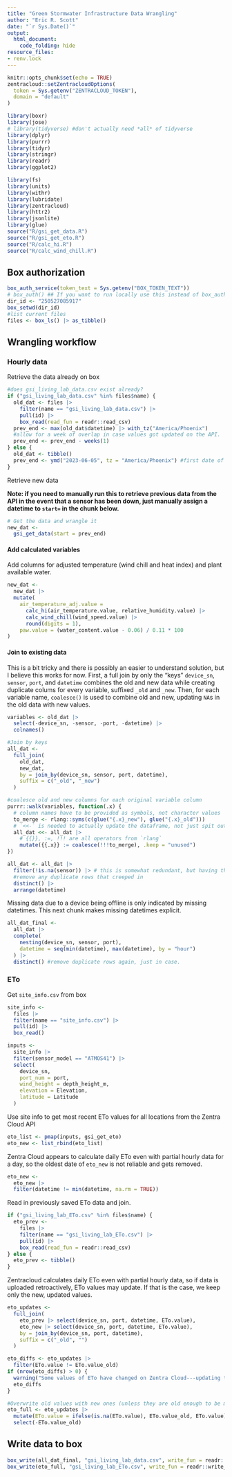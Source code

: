 ```yaml
---
title: "Green Stormwater Infrastructure Data Wrangling"
author: "Eric R. Scott"
date: "`r Sys.Date()`"
output: 
  html_document:
    code_folding: hide
resource_files:
- renv.lock
---
```


```r
knitr::opts_chunk$set(echo = TRUE)
zentracloud::setZentracloudOptions(
  token = Sys.getenv("ZENTRACLOUD_TOKEN"),
  domain = "default"
)

library(boxr)
library(jose)
# library(tidyverse) #don't actually need *all* of tidyverse
library(dplyr)
library(purrr)
library(tidyr)
library(stringr)
library(readr)
library(ggplot2)

library(fs)
library(units)
library(withr)
library(lubridate)
library(zentracloud)
library(httr2)
library(jsonlite)
library(glue)
source("R/gsi_get_data.R")
source("R/gsi_get_eto.R")
source("R/calc_hi.R")
source("R/calc_wind_chill.R")
```

<!--
## First time publishing

Publishing this workflow to Posit Connect will fail the first time because the environment variable `BOX_TOKEN_TEXT` is unset.  But, you still can find the app on viz.datascience.arizona.edu and add that env var.  Then, re-publish, and it should work.
-->
## Box authorization

```r
box_auth_service(token_text = Sys.getenv("BOX_TOKEN_TEXT"))
# box_auth() ## If you want to run locally use this instead of box_auth_service()
dir_id <- "250527085917"
box_setwd(dir_id)
#list current files
files <- box_ls() |> as_tibble()
```

## Wrangling workflow

### Hourly data

Retrieve the data already on box

```r
#does gsi_living_lab_data.csv exist already?
if ("gsi_living_lab_data.csv" %in% files$name) {
  old_dat <- files |> 
    filter(name == "gsi_living_lab_data.csv") |> 
    pull(id) |> 
    box_read(read_fun = readr::read_csv)
  prev_end <- max(old_dat$datetime) |> with_tz("America/Phoenix")
  #allow for a week of overlap in case values got updated on the API.  Coalescing join below will take care of duplicates.
  prev_end <- prev_end - weeks(1)
} else {
  old_dat <- tibble()
  prev_end <- ymd("2023-06-05", tz = "America/Phoenix") #first date of data
}
```

Retrieve new data

**Note: if you need to manually run this to retrieve previous data from the API in the event that a sensor has been down, just manually assign a datetime to `start=` in the chunk below.**

```r
# Get the data and wrangle it
new_dat <-
  gsi_get_data(start = prev_end)
```

#### Add calculated variables

Add columns for adjusted temperature (wind chill and heat index) and plant available water.

```r
new_dat <- 
  new_dat |>
  mutate(
    air_temperature_adj.value = 
      calc_hi(air_temperature.value, relative_humidity.value) |>
      calc_wind_chill(wind_speed.value) |>
      round(digits = 1),
    paw.value = (water_content.value - 0.06) / 0.11 * 100
)
```

#### Join to existing data

This is a bit tricky and there is possibly an easier to understand solution, but I believe this works for now.  First, a full join by only the "keys" `device_sn`, `sensor`, `port`, and `datetime` combines the old and new data while creating duplicate colums for every variable, suffixed `_old` and `_new`.  Then, for each variable name, `coalesce()` is used to combine old and new, updating `NA`s in the old data with new values.

```r
variables <- old_dat |> 
  select(-device_sn, -sensor, -port, -datetime) |>
  colnames()

#Join by keys
all_dat <-
  full_join(
    old_dat,
    new_dat,
    by = join_by(device_sn, sensor, port, datetime),
    suffix = c("_old", "_new")
  )

#coalesce old and new columns for each original variable column
purrr::walk(variables, function(.x) {
  # column names have to be provided as symbols, not character values
  to_merge <- rlang::syms(c(glue("{.x}_new"), glue("{.x}_old")))
  # `<<-` is needed to actually update the dataframe, not just spit out a list of new dataframes
  all_dat <<- all_dat |> 
    # {{}}, :=, !!! are all operators from `rlang`
    mutate({{.x}} := coalesce(!!!to_merge), .keep = "unused")
}) 

all_dat <- all_dat |> 
  filter(!is.na(sensor)) |> # this is somewhat redundant, but having this in gsi_get_data() only removes these from new data
  #remove any duplicate rows that creeped in
  distinct() |> 
  arrange(datetime)
```

Missing data due to a device being offline is only indicated by missing datetimes. This next chunk makes missing datetimes explicit.

```r
all_dat_final <-
  all_dat |> 
  complete(
    nesting(device_sn, sensor, port),
    datetime = seq(min(datetime), max(datetime), by = "hour")
  ) |> 
  distinct() #remove duplicate rows again, just in case.
```

### ETo

Get `site_info.csv` from box

```r
site_info <- 
  files |> 
  filter(name == "site_info.csv") |> 
  pull(id) |> 
  box_read()

inputs <-
  site_info |>
  filter(sensor_model == "ATMOS41") |>
  select(
    device_sn,
    port_num = port,
    wind_height = depth_height_m,
    elevation = Elevation,
    latitude = Latitude
  )
```

Use site info to get most recent ETo values for all locations from the Zentra Cloud API

```r
eto_list <- pmap(inputs, gsi_get_eto)
eto_new <- list_rbind(eto_list)
```

Zentra Cloud appears to calculate daily ETo even with partial hourly data for a day, so the oldest date of `eto_new` is not reliable and gets removed.

```r
eto_new <- 
  eto_new |> 
  filter(datetime != min(datetime, na.rm = TRUE))
```

Read in previously saved ETo data and join.

```r
if ("gsi_living_lab_ETo.csv" %in% files$name) {
  eto_prev <- 
    files |> 
    filter(name == "gsi_living_lab_ETo.csv") |> 
    pull(id) |> 
    box_read(read_fun = readr::read_csv)
} else {
  eto_prev <- tibble()
}
```

Zentracloud calculates daily ETo even with partial hourly data, so if data is uploaded retroactively, ETo values may update.  If that is the case, we keep only the new, updated values.

```r
eto_updates <- 
  full_join(
    eto_prev |> select(device_sn, port, datetime, ETo.value),
    eto_new |> select(device_sn, port, datetime, ETo.value),
    by = join_by(device_sn, port, datetime),
    suffix = c("_old", "")
  )
```


```r
eto_diffs <- eto_updates |> 
  filter(ETo.value != ETo.value_old)
if (nrow(eto_diffs) > 0) {
  warning("Some values of ETo have changed on Zentra Cloud---updating the following values:")
  eto_diffs
}
```

```r
#Overwrite old values with new ones (unless they are old enough to be missing from the new values)
eto_full <- eto_updates |> 
  mutate(ETo.value = ifelse(is.na(ETo.value), ETo.value_old, ETo.value)) |> 
  select(-ETo.value_old)
```

## Write data to box

```r
box_write(all_dat_final, "gsi_living_lab_data.csv", write_fun = readr::write_csv)
box_write(eto_full, "gsi_living_lab_ETo.csv", write_fun = readr::write_csv)
```

